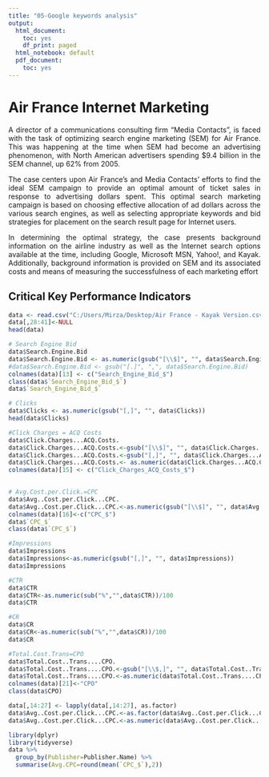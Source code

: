 ```yaml
---
title: "05-Google keywords analysis"
output:
  html_document:
    toc: yes
    df_print: paged
  html_notebook: default
  pdf_document:
    toc: yes
---
```


# Air France Internet Marketing

<div style="text-align: justify"> 

A director of a communications consulting firm "Media Contacts", is faced with the task of optimizing search engine marketing (SEM) for Air France. This was happening at the time when SEM had become an advertising phenomenon, with North American advertisers spending $9.4 billion in the SEM channel, up 62% from 2005. 

The case centers upon Air France’s and Media Contacts’ efforts to find the ideal SEM campaign to provide an optimal amount of ticket sales in response to advertising dollars spent. This optimal search marketing campaign is based on choosing effective allocation of ad dollars across the various search engines, as well as selecting appropriate keywords and bid strategies for placement on the search result page for Internet users.

In determining the optimal strategy, the case presents background information on the airline industry as well as the Internet search options available at the time, including Google, Microsoft MSN, Yahoo!, and Kayak. Additionally, background information is provided on SEM and its associated costs and means of measuring the successfulness of each marketing effort

</div> 


## Critical Key Performance Indicators

```r
data <- read.csv("C:/Users/Mirza/Desktop/Air France - Kayak Version.csv")
data[,28:41]<-NULL
head(data)

# Search Engine Bid
data$Search.Engine.Bid
data$Search.Engine.Bid <- as.numeric(gsub("[\\$]", "", data$Search.Engine.Bid))
#data$Search.Engine.Bid <- gsub("[.]", ",", data$Search.Engine.Bid)
colnames(data)[13] <- c("Search_Engine_Bid_$")
class(data$`Search_Engine_Bid_$`)
data$`Search_Engine_Bid_$`

# Clicks
data$Clicks <- as.numeric(gsub("[,]", "", data$Clicks))
head(data$Clicks)

#Click Charges = ACQ Costs
data$Click.Charges...ACQ.Costs.
data$Click.Charges...ACQ.Costs.<-gsub("[\\$]", "", data$Click.Charges...ACQ.Costs.)
data$Click.Charges...ACQ.Costs.<-gsub("[,]", "", data$Click.Charges...ACQ.Costs.)
data$Click.Charges...ACQ.Costs.<- as.numeric(data$Click.Charges...ACQ.Costs.)          
colnames(data)[15] <- c("Click_Charges_ACQ_Costs_$")
                           

# Avg.Cost.per.Click.=CPC
data$Avg..Cost.per.Click...CPC.
data$Avg..Cost.per.Click...CPC.<-as.numeric(gsub("[\\$]", "", data$Avg..Cost.per.Click...CPC.))
colnames(data)[16]<-c("CPC_$")
data$`CPC_$`
class(data$`CPC_$`)

#Impressions
data$Impressions
data$Impressions<-as.numeric(gsub("[,]", "", data$Impressions))
data$Impressions

#CTR
data$CTR
data$CTR<-as.numeric(sub("%","",data$CTR))/100
data$CTR

#CR
data$CR
data$CR<-as.numeric(sub("%","",data$CR))/100
data$CR

#Total.Cost.Trans=CPO
data$Total.Cost..Trans....CPO.
data$Total.Cost..Trans....CPO.<-gsub("[\\$,]", "", data$Total.Cost..Trans....CPO.)
data$Total.Cost..Trans....CPO.<-as.numeric(data$Total.Cost..Trans....CPO.)
colnames(data)[21]<-"CPO"
class(data$CPO)

data[,14:27] <- lapply(data[,14:27], as.factor)
data$Avg..Cost.per.Click...CPC.<-as.factor(data$Avg..Cost.per.Click...CPC.)
data$Avg..Cost.per.Click...CPC.<-as.numeric(data$Avg..Cost.per.Click...CPC.)

```

```r
library(dplyr)
library(tidyverse)
data %>%
  group_by(Publisher=Publisher.Name) %>%
  summarise(Avg.CPC=round(mean(`CPC_$`),2))
```

